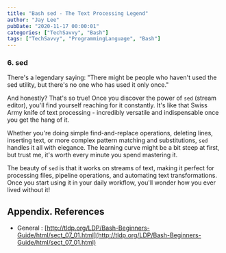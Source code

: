 ```yaml
---
title: "Bash sed - The Text Processing Legend"
author: "Jay Lee"
pubDate: "2020-11-17 00:00:01"
categories: ["TechSavvy", "Bash"]
tags: ["TechSavvy", "ProgrammingLanguage", "Bash"]
---
```



### 6. sed

There's a legendary saying: "There might be people who haven't used the sed utility, but there's no one who has used it only once."

And honestly? That's so true! Once you discover the power of `sed` (stream editor), you'll find yourself reaching for it constantly. It's like that Swiss Army knife of text processing - incredibly versatile and indispensable once you get the hang of it.

Whether you're doing simple find-and-replace operations, deleting lines, inserting text, or more complex pattern matching and substitutions, `sed` handles it all with elegance. The learning curve might be a bit steep at first, but trust me, it's worth every minute you spend mastering it.

The beauty of `sed` is that it works on streams of text, making it perfect for processing files, pipeline operations, and automating text transformations. Once you start using it in your daily workflow, you'll wonder how you ever lived without it!

## Appendix. References

- General : [http://tldp.org/LDP/Bash-Beginners-Guide/html/sect_07_01.html](http://tldp.org/LDP/Bash-Beginners-Guide/html/sect_07_01.html)